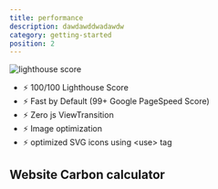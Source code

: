 ```yaml
---
title: performance
description: dawdawddwadawdw 
category: getting-started
position: 2 
---
```


![lighthouse score](./lighthouse-score.svg)

- ⚡ 100/100 Lighthouse Score
- ⚡ Fast by Default (99+ Google PageSpeed Score)
- ⚡ Zero js ViewTransition
- ⚡ Image optimization
- ⚡ optimized SVG icons using \<use> tag


## Website Carbon calculator

<div id="wcb" class="carbonbadge"></div>
<script src="https://unpkg.com/website-carbon-badges@1.1.3/b.min.js"></script>